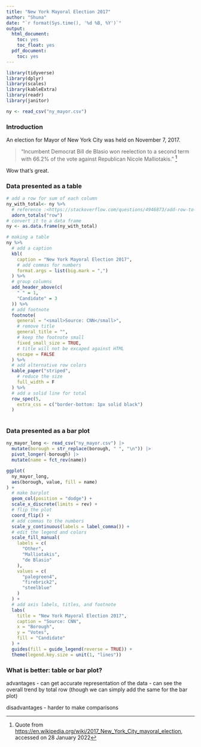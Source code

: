 ```yaml
---
title: "New York Mayoral Election 2017"
author: "Shuna"
date: "`r format(Sys.time(), '%d %B, %Y')`"
output:
  html_document:
    toc: yes
    toc_float: yes
  pdf_document:
    toc: yes
---
```


```r
library(tidyverse)
library(dplyr)
library(scales)
library(kableExtra)
library(readr)
library(janitor)

ny <- read_csv("ny_mayor.csv")
```

### Introduction 

An election for Mayor of New York City was held on November 7, 2017.

>"Incumbent Democrat Bill de Blasio won reelection to a second term with 66.2% of the vote against Republican Nicole Malliotakis." ^[Quote from <https://en.wikipedia.org/wiki/2017_New_York_City_mayoral_election>, accessed on 28 January 2022]

Wow that's great. 

### Data presented as a table 
```r
# add a row for sum of each column
ny_with_total<- ny %>%
  # reference :<https://stackoverflow.com/questions/4946873/add-row-to-a-data-frame-with-total-sum-for-each-column>
  adorn_totals("row")
# convert it to a data frame 
ny <- as.data.frame(ny_with_total)
```


```r
# making a table
ny %>%
  # add a caption
  kbl(
    caption = "New York Mayoral Election 2017",
    # add commas for numbers
    format.args = list(big.mark = ",")
  ) %>%
  # group columns
  add_header_above(c(
    " " = 1,
    "Candidate" = 3
  )) %>%
  # add footnote
  footnote(
    general = "<small>Source: CNN</small>",
    # remove title
    general_title = "",
    # keep the footnote small
    fixed_small_size = TRUE,
    # title will not be excaped against HTML
    escape = FALSE
  ) %>%
  # add alternative row colors
  kable_paper("striped",
    # reduce the size
    full_width = F
  ) %>%
  # add a solid line for total
  row_spec(5,
    extra_css = c("border-bottom: 1px solid black")
  )
  
```

### Data presented as a bar plot 

```r
ny_mayor_long <- read_csv("ny_mayor.csv") |>
  mutate(borough = str_replace(borough, " ", "\n")) |>
  pivot_longer(-borough) |>
  mutate(name = fct_rev(name))

ggplot(
  ny_mayor_long,
  aes(borough, value, fill = name)
) +
  # make barplot
  geom_col(position = "dodge") +
  scale_x_discrete(limits = rev) +
  # flip the plot
  coord_flip() +
  # add commas to the numbers
  scale_y_continuous(labels = label_comma()) +
  # edit the legend and colors
  scale_fill_manual(
    labels = c(
      "Other",
      "Malliotakis",
      "de Blasio"
    ),
    values = c(
      "palegreen4",
      "firebrick2",
      "steelblue"
    )
  ) +
  # add axis labels, titles, and footnote
  labs(
    title = "New York Mayoral Election 2017",
    caption = "Source: CNN",
    x = "Borough",
    y = "Votes",
    fill = "Candidate"
  ) +
  guides(fill = guide_legend(reverse = TRUE)) +
  theme(legend.key.size = unit(1, "lines"))

```
### What is better: table or bar plot? 

advantages 
- can get accurate representation of the data 
- can see the overall trend by total row (though we can simply add the same for the bar plot) 



disadvantages 
- harder to make comparisons 




